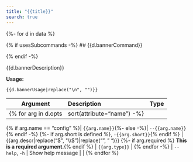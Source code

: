 ```yaml
---
title: "{{title}}"
search: true
---
```

{%- for d in data %}

{% if usesSubcommands -%}
## {{d.bannerCommand}}

{% endif -%}

{{d.bannerDescription}}

**Usage:**

`{{d.bannerUsage|replace("\n", "`\n\n`")}}`

| Argument | Description | Type |
|-|:----|-:
{% for arg in d.opts|sort(attribute="name") -%}

{% if arg.name == "config" %}| `{{arg.name}}`{%- else -%}| `--{{arg.name}}`{% endif -%}
{%- if arg.short is defined %}, `-{{arg.short}}`{% endif %} | {{arg.descr|replace("$", "\\$")|replace("\n", " ")}}
{%- if arg.required %} **This is a required argument.**{% endif %} | `{{arg.type}}` |
{% endfor -%}
| `--help`, `-h` | Show help message |  |
{% endfor %}

